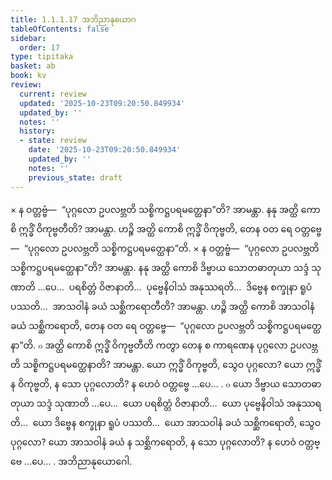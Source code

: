```yaml
---
title: 1.1.1.17 အဘိညာနုယောဂ
tableOfContents: false
sidebar:
  order: 17
type: tipitaka
basket: ab
book: kv
review:
  current: review
  updated: '2025-10-23T09:20:50.849934'
  updated_by: ''
  notes: ''
  history:
  - state: review
    date: '2025-10-23T09:20:50.849934'
    updated_by: ''
    notes: ''
    previous_state: draft
---
```



<ReviewStatus review={frontmatter.review} showDetails={true} />

<HypothesisAnnotation frontmatter={frontmatter} />

<DynamicBreadcrumb />

<Division number="193" book="kv" e="ch" v="32" p="50">

<Paragraph number="321" book="kv">
× န ဝတ္တဗ္ဗံ—  “ပုဂ္ဂလော ဥပလဗ္ဘတိ သစ္စိကဋ္ဌပရမတ္ထေနာ”တိ? အာမန္တာ. နနု အတ္ထိ ကောစိ ဣဒ္ဓိံ ဝိကုဗ္ဗတီတိ? အာမန္တာ. ဟဉ္စိ အတ္ထိ ကောစိ ဣဒ္ဓိံ ဝိကုဗ္ဗတိ, တေန ဝတ ရေ ဝတ္တဗ္ဗေ—  “ပုဂ္ဂလော ဥပလဗ္ဘတိ သစ္စိကဋ္ဌပရမတ္ထေနာ”တိ.
</Paragraph>

</Division>
<Division number="194" book="kv" e="ch" v="32" p="50">

<Paragraph number="322" book="kv">
× န ဝတ္တဗ္ဗံ—  “ပုဂ္ဂလော ဥပလဗ္ဘတိ သစ္စိကဋ္ဌပရမတ္ထေနာ”တိ? အာမန္တာ. နနု အတ္ထိ ကောစိ ဒိဗ္ဗာယ သောတဓာတုယာ သဒ္ဒံ သုဏာတိ …ပေ…  ပရစိတ္တံ ဝိဇာနာတိ…  ပုဗ္ဗေနိဝါသံ အနုဿရတိ…  ဒိဗ္ဗေန စက္ခုနာ ရူပံ ပဿတိ…  အာသဝါနံ ခယံ သစ္ဆိကရောတီတိ? အာမန္တာ. ဟဉ္စိ အတ္ထိ ကောစိ အာသဝါနံ ခယံ သစ္ဆိကရောတိ, တေန ဝတ ရေ ဝတ္တဗ္ဗေ—  “ပုဂ္ဂလော ဥပလဗ္ဘတိ သစ္စိကဋ္ဌပရမတ္ထေနာ”တိ.
</Paragraph>

</Division>
<Division number="195" book="kv" e="ch" v="32" p="50">

<Paragraph number="323" book="kv">
๐ အတ္ထိ ကောစိ ဣဒ္ဓိံ ဝိကုဗ္ဗတီတိ ကတွာ တေန စ ကာရဏေန ပုဂ္ဂလော ဥပလဗ္ဘတိ သစ္စိကဋ္ဌပရမတ္ထေနာတိ? အာမန္တာ. ယော ဣဒ္ဓိံ ဝိကုဗ္ဗတိ, သွေဝ ပုဂ္ဂလော? ယော ဣဒ္ဓိံ န ဝိကုဗ္ဗတိ, န သော ပုဂ္ဂလောတိ? န ဟေဝံ ဝတ္တဗ္ဗေ …ပေ… .
</Paragraph>

</Division>
<Division number="196" book="kv" e="ch" v="32" p="50">

<Paragraph number="324" book="kv">
๐ ယော ဒိဗ္ဗာယ သောတဓာတုယာ သဒ္ဒံ သုဏာတိ …ပေ…  ယော ပရစိတ္တံ ဝိဇာနာတိ…  ယော ပုဗ္ဗေနိဝါသံ အနုဿရတိ…  ယော ဒိဗ္ဗေန စက္ခုနာ ရူပံ ပဿတိ…  ယော အာသဝါနံ ခယံ သစ္ဆိကရောတိ, သွေဝ ပုဂ္ဂလော? ယော အာသဝါနံ ခယံ န သစ္ဆိကရောတိ, န သော ပုဂ္ဂလောတိ? န ဟေဝံ ဝတ္တဗ္ဗေ …ပေ… .

</Paragraph>
</Division>

<Paragraph number="325" type="center" book="kv">
အဘိညာနုယောဂေါ.
</Paragraph>